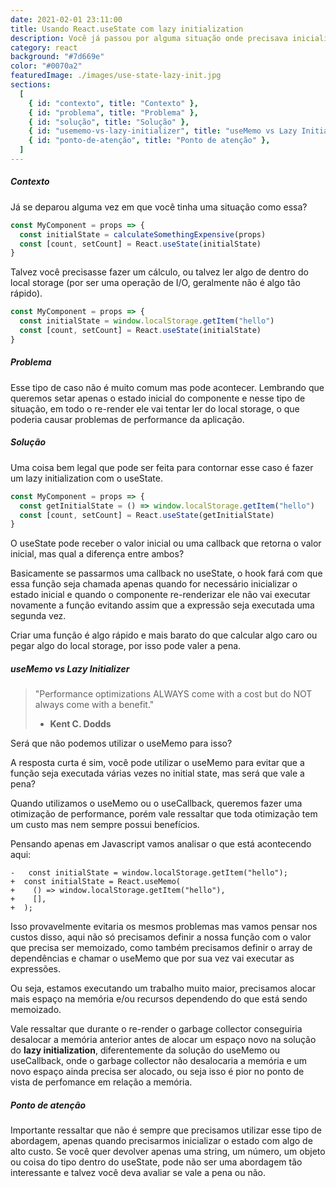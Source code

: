 ```yaml
---
date: 2021-02-01 23:11:00
title: Usando React.useState com lazy initialization
description: Você já passou por alguma situação onde precisava inicializar um estado com um cálculo pesado? Vamos entender uma maneira de lidar com isso.
category: react
background: "#7d669e"
color: "#0070a2"
featuredImage: ./images/use-state-lazy-init.jpg
sections:
  [
    { id: "contexto", title: "Contexto" },
    { id: "problema", title: "Problema" },
    { id: "solução", title: "Solução" },
    { id: "usememo-vs-lazy-initializer", title: "useMemo vs Lazy Initializer" },
    { id: "ponto-de-atenção", title: "Ponto de atenção" },
  ]
---
```


##### Contexto

Já se deparou alguma vez em que você tinha uma situação como essa?

```jsx
const MyComponent = props => {
  const initialState = calculateSomethingExpensive(props)
  const [count, setCount] = React.useState(initialState)
}
```

Talvez você precisasse fazer um cálculo, ou talvez ler algo de dentro do local storage (por ser uma operação de I/O, geralmente não é algo tão rápido).

```jsx
const MyComponent = props => {
  const initialState = window.localStorage.getItem("hello")
  const [count, setCount] = React.useState(initialState)
}
```

##### Problema

Esse tipo de caso não é muito comum mas pode acontecer. Lembrando que queremos setar apenas o estado inicial do componente e nesse tipo de situação, em todo o re-render ele vai tentar ler do local storage, o que poderia causar problemas de performance da aplicação.

##### Solução

Uma coisa bem legal que pode ser feita para contornar esse caso é fazer um lazy initialization com o useState.

```jsx
const MyComponent = props => {
  const getInitialState = () => window.localStorage.getItem("hello")
  const [count, setCount] = React.useState(getInitialState)
}
```

O useState pode receber o valor inicial ou uma callback que retorna o valor inicial, mas qual a diferença entre ambos?

Basicamente se passarmos uma callback no useState, o hook fará com que essa função seja chamada apenas quando for necessário inicializar o estado inicial e quando o componente re-renderizar ele não vai executar novamente a função evitando assim que a expressão seja executada uma segunda vez.

Criar uma função é algo rápido e mais barato do que calcular algo caro ou pegar algo do local storage, por isso pode valer a pena.

##### useMemo vs Lazy Initializer

> "Performance optimizations ALWAYS come with a cost but do NOT always come with a benefit."
>
> - **Kent C. Dodds**

Será que não podemos utilizar o useMemo para isso?

A resposta curta é sim, você pode utilizar o useMemo para evitar que a função seja executada várias vezes no initial state, mas será que vale a pena?

Quando utilizamos o useMemo ou o useCallback, queremos fazer uma otimização de performance, porém vale ressaltar que toda otimização tem um custo mas nem sempre possui benefícios.

Pensando apenas em Javascript vamos analisar o que está acontecendo aqui:

```diff-jsx
-   const initialState = window.localStorage.getItem("hello");
+  const initialState = React.useMemo(
+    () => window.localStorage.getItem("hello"),
+    [],
+  );
```

Isso provavelmente evitaria os mesmos problemas mas vamos pensar nos custos disso, aqui não só precisamos definir a nossa função com o valor que precisa ser memoizado, como também precisamos definir o array de dependências e chamar o useMemo que por sua vez vai executar as expressões.

Ou seja, estamos executando um trabalho muito maior, precisamos alocar mais espaço na memória e/ou recursos dependendo do que está sendo memoizado.

Vale ressaltar que durante o re-render o garbage collector conseguiria desalocar a memória anterior antes de alocar um espaço novo na solução do **lazy initialization**, diferentemente da solução do useMemo ou useCallback, onde o garbage collector não desalocaria a memória e um novo espaço ainda precisa ser alocado, ou seja isso é pior no ponto de vista de perfomance em relação a memória.

##### Ponto de atenção

Importante ressaltar que não é sempre que precisamos utilizar esse tipo de abordagem, apenas quando precisarmos inicializar o estado com algo de alto custo.
Se você quer devolver apenas uma string, um número, um objeto ou coisa do tipo dentro do useState, pode não ser uma abordagem tão interessante e talvez você deva avaliar se vale a pena ou não.
